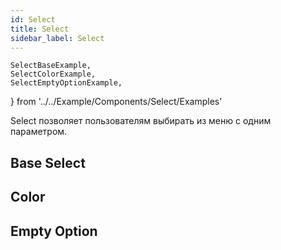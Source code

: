 ```yaml
---
id: Select
title: Select
sidebar_label: Select
---
```


	SelectBaseExample,
    SelectColorExample,
    SelectEmptyOptionExample,
} from '../../Example/Components/Select/Examples'

Select позволяет пользователям выбирать из меню с одним параметром.

## Base Select

<SelectBaseExample />

## Color

<SelectColorExample />

## Empty Option

<SelectEmptyOptionExample />